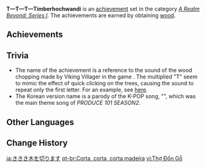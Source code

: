 {{Achievement Set Infobox
|title        = 
|primogems    = {{Achievement/Primogems|T—T—T—Timberhochwandi}}
|total        = {{Achievement/Total|T—T—T—Timberhochwandi}}
|category     = A Realm Beyond: Series I
}}
'''T—T—T—Timberhochwandi''' is an [[achievement]] set in the category ''[[A Realm Beyond: Series I]]''. The achievements are earned by obtaining [[wood]].

==Achievements==
{{Achievements by Category Table|T—T—T—Timberhochwandi}}
<!--
==Notes==
-->
==Trivia==
*The name of the achievement is a reference to the sound of the wood chopping made by Viking Villager in the game ''{{w|Age of Empires II}}''. The multiplied "T" seem to mimic the effect of quick clicking on the trees, causing the sound to repeat only the first letter. For an example, see [[w:c:ageofempires:Vikings#In-game dialogue language|here]].
* The Korean version name is a parody of the K-POP song, "{{w|It's Me (Pick Me)|나야 나 (Naya Na) (PICK ME)}}", which was the main theme song of ''PRODUCE 101 SEASON2''.

==Other Languages==
{{Other Languages
|en      = T—T—T—Timberhochwandi
|zhs     = 伐伐伐伐木工
|zhs_rm  = Fá-fá-fá-fá Mù Gōng
|zht     = 伐伐伐伐木工
|zht_rm  = Fá-fá-fá-fá Mù Gōng
|zh_tl   = W-W-W-Wood-Cutting Work
|ja      = ききき木を切ります
|ja_rm   = Ki-ki-ki-ki wo Kirimasu
|ja_tl   = T-T-T-Tree-Cutting
|ko      = 오늘밤 나무꾼은 나야나
|ko_rm   = Oneulbam Namukkun-en Nayana
|ko_tl   = Tonight, the Lumberjack is Me, It’s Me
|es      = ¡Árbol va!
|es_tl   = Tree Goes!
|fr      = Arbre droit devant !
|fr_tl   = Tree Right Ahead!
|ru      = Руби дерево, пили доски
|ru_tl   = Chop Wood, Saw Planks
|th      = คนตัดตัดตัดตัดไม้
|th_rm   = Khon Tat-tat-tat-tat Mai
|th_tl   = Woodcut-cut-cut-cutter
|vi      = Thợ Đốn Gỗ
|vi_tl   = Woodcutter
|de      = Holzfällerei
|de_tl   = Woodcutting
|id      = Tebang Terus!
|id_tl   = Keep Cutting the Tree!
|pt      = Corta, corta, corta madeira
|pt_tl   = 
|tr      = Baltalar Elimizde, Uzun İp Belimizde...
|tr_tl   = 
|it      = Per fare un tavolo, ci vuole...
|it_tl   = 
}}

==Change History==
{{Change History|1.5}}
<!--
==References==
{{Reflist}}
-->

[[ja:ききき木を切ります]]
[[pt-br:Corta, corta, corta madeira]]
[[vi:Thợ Đốn Gỗ]]